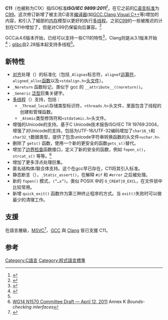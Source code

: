 {{NoteTA|G1=IT}}
{{Sidebar
|name = C語言標準
|style = width:auto;background:#f5faff;font-size:90%;line-height:1.6em;
|titlestyle = font-size:130%;padding-left:0.4em;padding-right:0.4em;background:#cee0f2; <!--(gap before first heading/content:)-->display:block;margin-bottom:6px;
|title = [[C語言#歷史|C語言標準]]
|headingstyle = padding:0.1em 0.25em 0.15em;{{{headingstyle|}}}
|heading1 = [[K&R_C|K&R C]] • [[ANSI_C|ANSI C]] • [[C99|C99]] • [[C11_(C语言标准)|C11]] • [[C18_(C語言標準)|C18]] • [[C2x|C2x]]
|navbar = none
}}
'''C11'''（也被称为C1X）指ISO标准'''''ISO/IEC 9899:2011'''''<ref>{{Cite web|url = http://www.iso.org/iso/iso_catalogue/catalogue_tc/catalogue_detail.htm?csnumber=57853|title = ISO/IEC 9899:2011|accessdate = 2011-12-08|author = ISO|date = 2011-12-08|publisher = |language = en|archive-date = 2011-12-27|archive-url = https://web.archive.org/web/20111227220239/http://www.iso.org/iso/iso_catalogue/catalogue_tc/catalogue_detail.htm?csnumber=57853|dead-url = no}}</ref>，在它之前的[[C语言|C语言]][[标准|标准]]为[[C99|C99]]。这次修订新增了被主流C语言[[编译器|编译器]](如[[GNU_C_Compiler|GCC]],[[Clang|Clang]],[[Microsoft_Visual_C++|Visual C++]]等)增加的内容，和引入了細部的[[内存|内存]]模型以更好的执行[[多线程|多线程]]。之前[[C99|C99]]的一些被推迟的计划在C11中增加了，但是对C99仍保留向后兼容。<ref>{{Cite web |url=http://www.open-std.org/JTC1/SC22/wg14/www/docs/n1250.pdf |title=存档副本 |accessdate=2015-09-02 |archive-date=2015-09-24 |archive-url=https://web.archive.org/web/20150924060848/http://www.open-std.org/JTC1/SC22/WG14/www/docs/n1250.pdf |dead-url=yes }}</ref>

GCC从4.6版本开始，已经可以支持一些C11的特性<ref>{{Cite news|url = http://gcc.gnu.org/gcc-4.6/changes.html#c|title = GCC 4.6 Release Series — Changes, New Features, and Fixes - GNU Project - Free Software Foundation (FSF)|last = |first = |date = |work = |accessdate = |archive-date = 2015-11-04|archive-url = https://web.archive.org/web/20151104124659/http://gcc.gnu.org/gcc-4.6/changes.html#c|dead-url = yes}}</ref>，Clang则是从3.1版本开始<ref>{{Cite news|url=http://llvm.org/releases/3.1/docs/ClangReleaseNotes.html#cchanges|title=Clang 3.1 Release Notes|last=|first=|date=|work=|accessdate=|archive-date=2016-03-04|archive-url=https://web.archive.org/web/20160304013843/http://llvm.org/releases/3.1/docs/ClangReleaseNotes.html#cchanges|dead-url=no}}</ref>；[[GNU_C函式庫|glibc]]自2.28版本起支持多线程<ref name=":0" />。

== 新特性 ==
* [[对齐|对齐]]处理（{{lang|en|Alignment}}）的标准化（包括<code>_Alignas</code>标志符，<code>alignof</code>[[运算符|运算符]]，<code>aligned_alloc</code>[[函数|函数]]以及<code><stdalign.h></code>[[头文件|头文件]]）。
* <code>_Noreturn</code> 函数标记，类似于 gcc 的 <code>__attribute__((noreturn))</code>。
* <code>_Generic</code> [[泛型|泛型]]巨集关键字。
* [[多线程|多线程]]（{{lang|en|Multithreading}}）支持，包括：
** <code>_Thread_local</code>存储类型标识符，<code><threads.h></code>头文件，里面包含了线程的创建和管理函数。
** <code>_Atomic</code>类型修饰符和<code><stdatomic.h></code>头文件。
* 增强的Unicode的支持。基于C Unicode技术报告ISO/IEC TR 19769:2004，增强了对Unicode的支持。包括为UTF-16/UTF-32编码增加了<code>char16_t</code>和<code>char32_t</code>数据类型，提供了包含unicode字符串转换函数的头文件<code><uchar.h></code>.
* 删除了 <code>gets()</code> 函数，使用一个新的更安全的函数<code>gets_s()</code>替代。
* 增加了[[边界检查|边界检查]]函数接口，定义了新的安全的函数，例如 <code>fopen_s()</code>，<code>strcat_s()</code> 等等。<ref name="N1570-K">[http://www.open-std.org/jtc1/sc22/wg14/www/docs/n1570.pdf WG14 N1570 Committee Draft — April 12, 2011] {{Wayback|url=http://www.open-std.org/jtc1/sc22/wg14/www/docs/n1570.pdf |date=20180329042731 }} Annex K ''Bounds-checking interfaces''</ref>
* 增加了更多浮点处理巨集。
* 匿名结构体/联合体支持。这个在gcc早已存在，C11将其引入标准。
* 静态断言（{{lang|en|Static assertions}}），<code>_Static_assert()</code>，在解释 <code>#if</code> 和 <code>#error</code> 之后被处理。
* 新的 <code>fopen()</code> 模式，<code>(“…x”)</code>。类似 POSIX 中的 <code>O_CREAT|O_EXCL</code>，在文件锁中比较常用。
* 新增 <code>quick_exit()</code> 函数作为第三种终止程序的方式。当 <code>exit()</code>失败时可以做最少的清理工作。

== 支援 ==
在語言層級，[[Microsoft_Visual_C++|MSVC]]<ref>{{cite web |author1=Elnar |title=C11 and C17 Standard Support Arriving in MSVC |url=https://devblogs.microsoft.com/cppblog/c11-and-c17-standard-support-arriving-in-msvc/ |access-date=2021-07-11 |archive-date=2021-05-11 |archive-url=https://web.archive.org/web/20210511115738/https://devblogs.microsoft.com/cppblog/c11-and-c17-standard-support-arriving-in-msvc/ }}</ref>、[[GCC|GCC]] 與 [[Clang|Clang]] 皆已支援 C11。

== 参考 ==
<references />

{{CProLang}}

[[Category:C語言|Category:C語言]]
[[Category:程式語言標準|Category:程式語言標準]]